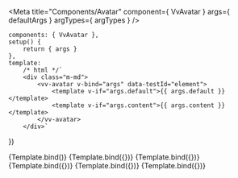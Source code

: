 
<Meta
	title="Components/Avatar"
	component={ VvAvatar }
	args={ defaultArgs }
	argTypes={ argTypes }
/>

	components: { VvAvatar },
	setup() {
		return { args }
	},
	template:
		/* html */`
		<div class="m-md">
			<vv-avatar v-bind="args" data-testId="element">
				<template v-if="args.default">{{ args.default }}</template>
				<template v-if="args.content">{{ args.content }}</template>
			</vv-avatar>
		</div>`
})

<Canvas>
	<Story name="Default" play={defaultTest}>
		{Template.bind()}
	</Story>
</Canvas>

<Canvas>
	<Story
		name="Image"
		play={defaultTest}
		args={{ imgSrc: 'https://i.pravatar.cc/300' }}
		argTypes={{
			imgSrc: {
				control: {
					disable: true,
				}
			}
		}}>
		{Template.bind({})}
	</Story>
</Canvas>

<Canvas>
	<Story
		name="Small"
		play={defaultTest}
		args={{ modifiers: '' }}>
		{Template.bind({})}
	</Story>
</Canvas>

<Canvas>
	<Story
		name="Medium"
		play={defaultTest}
		args={{ modifiers: 'md' }}>
		{Template.bind({})}
	</Story>
</Canvas>

<Canvas>
	<Story
		name="Large"
		play={defaultTest}
		args={{ modifiers: 'lg' }}>
		{Template.bind({})}
	</Story>
</Canvas>

<Canvas>
	<Story
		name="Rounded"
		play={defaultTest}
		args={{ modifiers: 'rounded', default: 'MR' }}>
		{Template.bind({})}
	</Story>
</Canvas>

